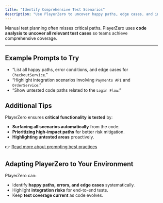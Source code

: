 ```yaml
---
title: "Identify Comprehensive Test Scenarios"
description: "Use PlayerZero to uncover happy paths, edge cases, and integration scenarios to strengthen coverage."
---
```


Manual test planning often misses critical paths. PlayerZero uses **code analysis to uncover all relevant test cases** so teams achieve comprehensive coverage.

---

## Example Prompts to Try

- “List all happy paths, error conditions, and edge cases for `CheckoutService`.”  
- “Highlight integration scenarios involving `Payments API` and `OrderService`.”  
- “Show untested code paths related to the `Login Flow`.”  

## Additional Tips

PlayerZero ensures **critical functionality is tested** by:  
- **Surfacing all scenarios automatically** from the code.  
- **Prioritizing high-impact paths** for better risk mitigation.  
- **Highlighting untested areas** proactively.

👉 [Read more about prompting best practices](/how-to-guides/prompting-basics)

## Adapting PlayerZero to Your Environment

PlayerZero can:  
- Identify **happy paths, errors, and edge cases** systematically.  
- Highlight **integration risks** for end-to-end tests.  
- Keep **test coverage current** as code evolves.
